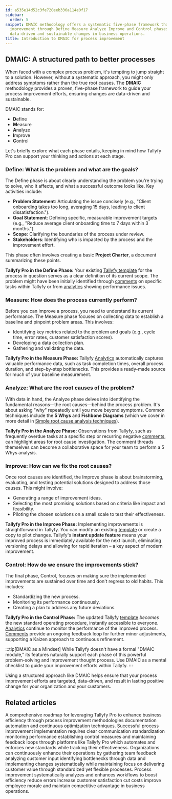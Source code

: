 ```yaml
---
id: a535e14d52c3fe720eeb336a114e0f17
sidebar:
  order: 5
snippet: DMAIC methodology offers a systematic five-phase framework that guides process
  improvement through Define Measure Analyze Improve and Control phases to achieve
  data-driven and sustainable changes in business operations.
title: Introduction to DMAIC for process improvement
---
```


## DMAIC: A structured path to better processes

When faced with a complex process problem, it's tempting to jump straight to a solution. However, without a systematic approach, you might only address symptoms rather than the true root causes. The **DMAIC** methodology provides a proven, five-phase framework to guide your process improvement efforts, ensuring changes are data-driven and sustainable.

DMAIC stands for:

-   **D**efine
-   **M**easure
-   **A**nalyze
-   **I**mprove
-   **C**ontrol

Let's briefly explore what each phase entails, keeping in mind how Tallyfy Pro can support your thinking and actions at each stage.

### Define: What is the problem and what are the goals?

The Define phase is about clearly understanding the problem you're trying to solve, who it affects, and what a successful outcome looks like. Key activities include:

-   **Problem Statement**: Articulating the issue concisely (e.g., "Client onboarding takes too long, averaging 15 days, leading to client dissatisfaction.").
-   **Goal Statement**: Defining specific, measurable improvement targets (e.g., "Reduce average client onboarding time to 7 days within 3 months.").
-   **Scope**: Clarifying the boundaries of the process under review.
-   **Stakeholders**: Identifying who is impacted by the process and the improvement effort.

This phase often involves creating a basic **Project Charter**, a document summarizing these points.

**Tallyfy Pro in the Define Phase:**
Your existing [Tallyfy template](/products/pro/documenting/templates/) for the process in question serves as a clear definition of its current scope. The problem might have been initially identified through [comments](/products/pro/tracking-and-tasks/tasks/how-to-report-and-resolve-issues-in-tallyfy/) on specific tasks within Tallyfy or from [analytics](/products/pro/integrations/analytics/) showing performance issues.

### Measure: How does the process currently perform?

Before you can improve a process, you need to understand its current performance. The Measure phase focuses on collecting data to establish a baseline and pinpoint problem areas. This involves:

-   Identifying key metrics related to the problem and goals (e.g., cycle time, error rates, customer satisfaction scores).
-   Developing a data collection plan.
-   Gathering and validating the data.

**Tallyfy Pro in the Measure Phase:**
Tallyfy [Analytics](/products/pro/integrations/analytics/) automatically captures valuable performance data, such as task completion times, overall process duration, and step-by-step bottlenecks. This provides a ready-made source for much of your baseline measurement.

### Analyze: What are the root causes of the problem?

With data in hand, the Analyze phase delves into identifying the fundamental reasons—the root causes—behind the process problem. It's about asking "why" repeatedly until you move beyond symptoms. Common techniques include the **5 Whys** and **Fishbone Diagrams** (which we cover in more detail in [Simple root cause analysis techniques](/products/pro/tutorials/how-to/process-improvement/simple-root-cause-analysis-techniques/)).

**Tallyfy Pro in the Analyze Phase:**
Observations from Tallyfy, such as frequently overdue tasks at a specific step or recurring negative [comments](/products/pro/tracking-and-tasks/tasks/how-to-report-and-resolve-issues-in-tallyfy/), can highlight areas for root cause investigation. The comment threads themselves can become a collaborative space for your team to perform a 5 Whys analysis.

### Improve: How can we fix the root causes?

Once root causes are identified, the Improve phase is about brainstorming, evaluating, and testing potential solutions designed to address those causes. This might involve:

-   Generating a range of improvement ideas.
-   Selecting the most promising solutions based on criteria like impact and feasibility.
-   Piloting the chosen solutions on a small scale to test their effectiveness.

**Tallyfy Pro in the Improve Phase:**
Implementing improvements is straightforward in Tallyfy. You can modify an existing [template](/products/pro/documenting/templates/) or create a copy to pilot changes. Tallyfy's **instant update feature** means your improved process is immediately available for the next launch, eliminating versioning delays and allowing for rapid iteration – a key aspect of modern improvement.

### Control: How do we ensure the improvements stick?

The final phase, Control, focuses on making sure the implemented improvements are sustained over time and don't regress to old habits. This includes:

-   Standardizing the new process.
-   Monitoring its performance continuously.
-   Creating a plan to address any future deviations.

**Tallyfy Pro in the Control Phase:**
The updated Tallyfy [template](/products/pro/documenting/templates/) *becomes* the new standard operating procedure, instantly accessible to everyone. [Analytics](/products/pro/integrations/analytics/) continue to monitor the performance of the improved process. [Comments](/products/pro/tracking-and-tasks/tasks/how-to-report-and-resolve-issues-in-tallyfy/) provide an ongoing feedback loop for further minor adjustments, supporting a Kaizen approach to continuous refinement.

:::tip[DMAIC as a Mindset]
While Tallyfy doesn't have a formal "DMAIC module," its features naturally support each phase of this powerful problem-solving and improvement thought process. Use DMAIC as a mental checklist to guide your improvement efforts within Tallyfy.
:::

Using a structured approach like DMAIC helps ensure that your process improvement efforts are targeted, data-driven, and result in lasting positive change for your organization and your customers.


## Related articles
<CardGrid>
<LinkTitleCard header="<b>How To > Process improvement with Tallyfy: a comprehensive guide</b>" href="/products/pro/tutorials/how-to/process-improvement/" > A comprehensive roadmap for leveraging Tallyfy Pro to enhance business efficiency through process improvement methodologies documentation automation and continuous optimization techniques. </LinkTitleCard>
<LinkTitleCard header="<b>Process Improvement > Implementing changes and sustaining improvements with Tallyfy</b>" href="/products/pro/tutorials/how-to/process-improvement/implementing-changes-and-sustaining-improvements-with-tallyfy/" > Successful process improvement implementation requires clear communication standardization monitoring performance establishing control measures and maintaining feedback loops through platforms like Tallyfy Pro which automates and enforces new standards while tracking their effectiveness. </LinkTitleCard>
<LinkTitleCard header="<b>How To > Improve processes effectively</b>" href="/products/pro/tutorials/how-to/improve-processes-effectively/" > Organizations can continuously enhance their operations by gathering team feedback analyzing customer input identifying bottlenecks through data and implementing changes systematically while maintaining focus on delivering customer value through standardized yet flexible processes. </LinkTitleCard>
<LinkTitleCard header="<b>Process Improvement > What is process improvement and why is it vital?</b>" href="/products/pro/tutorials/how-to/process-improvement/what-is-process-improvement/" > Process improvement systematically analyzes and enhances workflows to boost efficiency reduce errors increase customer satisfaction cut costs improve employee morale and maintain competitive advantage in business operations. </LinkTitleCard>
</CardGrid>